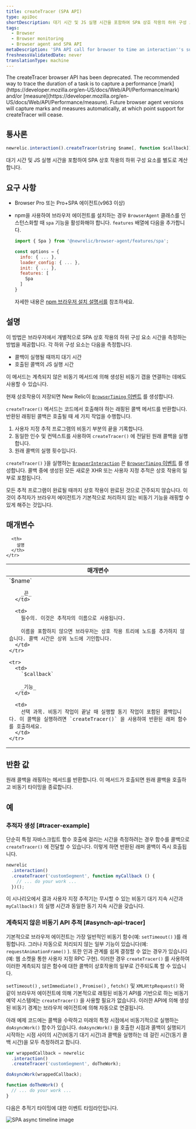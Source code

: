 ```yaml
---
title: createTracer (SPA API)
type: apiDoc
shortDescription: 대기 시간 및 JS 실행 시간을 포함하여 SPA 상호 작용의 하위 구성 요소를 별도로 계산합니다.
tags:
  - Browser
  - Browser monitoring
  - Browser agent and SPA API
metaDescription: 'SPA API call for browser to time an interaction''s sub-components separately, including wait time and JS execution time.'
freshnessValidatedDate: never
translationType: machine
---
```


<Callout variant="important">
  The createTracer browser API has been deprecated. The recommended way to trace the duration of a task is to capture a performance [mark](https://developer.mozilla.org/en-US/docs/Web/API/Performance/mark) and/or [measure](https://developer.mozilla.org/en-US/docs/Web/API/Performance/measure).  Future browser agent versions will capture marks and measures automatically, at which point support for createTracer will cease.   
</Callout>

## 통사론

```js
newrelic.interaction().createTracer(string $name[, function $callback])
```

대기 시간 및 JS 실행 시간을 포함하여 SPA 상호 작용의 하위 구성 요소를 별도로 계산합니다.

## 요구 사항

* Browser Pro 또는 Pro+SPA 에이전트(v963 이상)

* npm을 사용하여 브라우저 에이전트를 설치하는 경우 `BrowserAgent` 클래스를 인스턴스화할 때 `spa` 기능을 활성화해야 합니다. `features` 배열에 다음을 추가합니다.

  ```js
  import { Spa } from '@newrelic/browser-agent/features/spa';

  const options = {
    info: { ... },
    loader_config: { ... },
    init: { ... },
    features: [
      Spa
    ]
  }
  ```

  자세한 내용은 [npm 브라우저 설치 설명서를](https://www.npmjs.com/package/@newrelic/browser-agent#new-relic-browser-agent) 참조하세요.

## 설명

이 방법은 브라우저에서 개별적으로 SPA 상호 작용의 하위 구성 요소 시간을 측정하는 방법을 제공합니다. 각 하위 구성 요소는 다음을 측정합니다.

* 콜백이 실행될 때까지 대기 시간
* 호출된 콜백의 JS 실행 시간

이 메서드는 계측되지 않은 비동기 메서드에 의해 생성된 비동기 갭을 연결하는 데에도 사용할 수 있습니다.

현재 상호작용이 저장되면 New Relic이 [`BrowserTiming` 이벤트](/docs/insights/explore-data/attributes/browser-default-attributes-insights#browsertiming-attributes) 를 생성합니다.

`createTracer()` 메서드는 코드에서 호출해야 하는 래핑된 콜백 메서드를 반환합니다. 반환된 래핑된 콜백은 호출될 때 세 가지 작업을 수행합니다.

1. 사용자 지정 추적 프로그램의 비동기 부분의 끝을 기록합니다.
2. 동일한 인수 및 컨텍스트를 사용하여 `createTracer()` 에 전달된 원래 콜백을 실행합니다.
3. 원래 콜백의 실행 횟수입니다.

`createTracer()` }을 실행하는 [`BrowserInteraction`](/docs/insights/explore-data/attributes/browser-default-attributes-insights#browserinteraction-attributes) 은 [`BrowserTiming` 이벤트](/docs/insights/explore-data/attributes/browser-default-attributes-insights#browsertiming-attributes) 를 생성합니다. 콜백 중에 생성된 모든 새로운 XHR 또는 사용자 지정 추적은 상호 작용의 일부로 포함됩니다.

모든 추적 프로그램이 완료될 때까지 상호 작용이 완료된 것으로 간주되지 않습니다. 이것이 추적자가 브라우저 에이전트가 기본적으로 처리하지 않는 비동기 기능을 래핑할 수 있게 해주는 것입니다.

## 매개변수

<table>
  <thead>
    <tr>
      <th width="25%">
        매개변수
      </th>

      <th>
        설명
      </th>
    </tr>
  </thead>

  <tbody>
    <tr>
      <td>
        `$name`

        _끈_
      </td>

      <td>
        필수의. 이것은 추적자의 이름으로 사용됩니다.

        이름을 포함하지 않으면 브라우저는 상호 작용 트리에 노드를 추가하지 않습니다. 콜백 시간은 상위 노드에 기인합니다.
      </td>
    </tr>

    <tr>
      <td>
        `$callback`

        _기능_
      </td>

      <td>
        선택 과목. 비동기 작업이 끝날 때 실행할 동기 작업이 포함된 콜백입니다. 이 콜백을 실행하려면 `createTracer()` 을 사용하여 반환된 래퍼 함수를 호출하세요.
      </td>
    </tr>
  </tbody>
</table>

## 반환 값

원래 콜백을 래핑하는 메서드를 반환합니다. 이 메서드가 호출되면 원래 콜백을 호출하고 비동기 타이밍을 종료합니다.

## 예

### 추적자 생성 [#tracer-example]

단순히 특정 자바스크립트 함수 호출에 걸리는 시간을 측정하려는 경우 함수를 콜백으로 `createTracer()` 에 전달할 수 있습니다. 이렇게 하면 반환된 래퍼 콜백이 즉시 호출됩니다.

```js
newrelic
  .interaction()
  .createTracer('customSegment', function myCallback () {
    // ... do your work ...
  })();
```

이 시나리오에서 결과 사용자 지정 추적기는 무시할 수 있는 비동기 대기 지속 시간과 `myCallback()` 의 실행 시간과 동일한 동기 지속 시간을 갖습니다.

### 계측되지 않은 비동기 API 추적 [#asynch-api-tracer]

기본적으로 브라우저 에이전트는 가장 일반적인 비동기 함수(예: `setTimeout()` )를 래핑합니다. 그러나 자동으로 처리되지 않는 일부 기능이 있습니다(예: `requestAnimationFrame()` ). 또한 인과 관계를 쉽게 결정할 수 없는 경우가 있습니다(예: 웹 소켓을 통한 사용자 지정 RPC 구현). 이러한 경우 `createTracer()` 를 사용하여 이러한 계측되지 않은 함수에 대한 콜백이 상호작용의 일부로 간주되도록 할 수 있습니다.

`setTimeout()` , `setImmediate()` , `Promise()` , `fetch()` 및 `XMLHttpRequest()` 와 같이 브라우저 에이전트에 의해 기본적으로 래핑된 비동기 API를 기반으로 하는 비동기 예약 시스템에는 `createTracer()` 을 사용할 필요가 없습니다. 이러한 API에 의해 생성된 비동기 경계는 브라우저 에이전트에 의해 자동으로 연결됩니다.

아래 예제 코드에는 콜백을 수락하고 미래의 특정 시점에서 비동기적으로 실행하는 `doAsyncWork()` 함수가 있습니다. `doAsyncWork()` 을 호출한 시점과 콜백이 실행되기 시작하는 시점 사이의 시간(비동기 대기 시간)과 콜백을 실행하는 데 걸린 시간(동기 콜백 시간)을 모두 측정하려고 합니다.

```js
var wrappedCallback = newrelic
  .interaction()
  .createTracer('customSegment', doTheWork);

doAsyncWork(wrappedCallback);

function doTheWork() {
  // ... do your work ...
}
```

다음은 추적기 타이밍에 대한 이벤트 타임라인입니다.

<img
  title="spa-trace-async-timeline.png"
  alt="SPA async timeline image"
  src="/images/browser_diagram_async-timeline.webp"
/>

